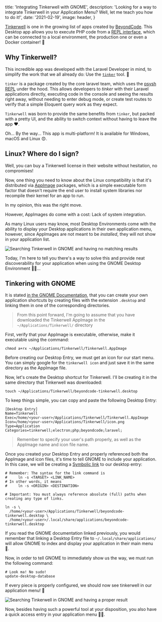 
  title: 'Integrating Tinkerwell with GNOME',
  description:
    'Looking for a way to integrate Tinkerwell in your Application Menu? Well, let me teach you how to do it!',
  date: '2021-02-19',
  image: header,
}

[Tinkerwell](https://tinkerwell.app/) is one in the growing list of apps created
by [BeyondCode](https://beyondco.de/). This Desktop app allows you to execute
PHP code from a
[REPL interface](https://en.wikipedia.org/wiki/Read%E2%80%93eval%E2%80%93print_loop),
which can be connected to a local environment, the production one or even a
Docker container! :eyes:

<!--more-->

## Why Tinkerwell?

This incredible app was developed with the Laravel Developer in mind, to
simplify the work that we all already do: Use the
[`tinker`](https://github.com/laravel/tinker) tool. :thinking:

`tinker` is a package created by the core laravel team, which uses the
[psysh REPL](https://psysh.org/) under the hood. This allows developers to
_tinker_ with their Laravel applications directly, executing code in the console
and seeing the results right away, without needing to enter debug mode, or
create test routes to verify that a simple Eloquent query work as they expect.

`Tinkerwell` was born to provide the same benefits from `tinker`, but packed
with a pretty UI, and the ability to switch context without having to leave the
app :heart:.

Oh... By the way... This app is multi-platform! It is available for Windows,
macOS and Linux :heart_eyes:.

## Linux? Where do I sign?

Well, you can buy a Tinkerwell license in their website without hesitation, no
compromises!

Now, one thing you need to know about the Linux compatibility is that it's
distributed via [AppImage](https://appimage.org/) packages, which is a simple
executable form factor that doesn't require the end user to install system
libraries nor recompile their kernel for an app to run.

In my opinion, this was the right move.

However, AppImages do come with a cost: Lack of system integration.

As many Linux users may know, most Desktop Environments come with the ability to
display your Desktop applications in their own application menu, however, since
AppImages are not meant to be _installed_, they will not show in your
application list.

<img
  src={WithoutGnome}
  alt="Searching Tinkerwell in GNOME and having no matching results"
  className="aspect-[16/9]"
  placeholder="blur"
/>

Today, I'm here to tell you there's a way to solve this and provide neat
discoverability for your application when using the GNOME Desktop Environment
:man_technologist:...

## Tinkering with GNOME

It is stated
[in the GNOME Documentation](https://developer.gnome.org/integration-guide/stable/desktop-files.html.en),
that you can create your own application shortcuts by creating files with the
extension `.desktop` and linking them in one of the corresponding directories.

> From this point forward, I'm going to assume that you have downloaded the
> Tinkerwell AppImage in the `~/Applications/Tinkerwell/` directory

First, verify that your AppImage is executable, otherwise, make it executable
using the command:

```shell
chmod a+rx ~/Applications/Tinkerwell/Tinkerwell.AppImage
```

Before creating our Desktop Entry, we must get an icon for our start menu. You
can simply google for the `tinkerwell icon` and just save it in the same
directory as the AppImage file.

Now, let's create the Desktop shortcut for Tinkerwell. I'll be creating it in
the same directory that Tinkerwell was downloaded:

```shell
touch ~/Applications/Tinkerwell/beyondcode-tinkerwell.desktop
```

To keep things simple, you can copy and paste the following Desktop Entry:

```
[Desktop Entry]
Name=Tinkerwell
Exec=/home/<your-user>/Applications/Tinkerwell/Tinkerwell.AppImage
Icon=/home/<your-user>/Applications/Tinkerwell/icon.png
Type=Application
Categories=tinkerwell;electron;php;beyondcode;laravel;
```

> Remember to specify your user's path properly, as well as the AppImage name
> and icon file name.

Once you created your Desktop Entry and properly referenced both the AppImage
and icon files, it's time to tell GNOME to include your application. In this
case, we will be creating a
[Symbolic link](https://en.wikipedia.org/wiki/Symbolic_link) to our desktop
entry:

```shell
# Remember: The syntax for the link command is
#     ln -s <TARGET> <LINK_NAME>
# In other words, it means
#     ln -s <ORIGIN> <DESTINATION>

# Important: You must always reference absolute (full) paths when creating any type of links.

ln -s \
  /home/<your-user>/Applications/Tinkerwell/beyondcode-tinkerwell.desktop \
  /home/<your-user>/.local/share/applications/beyondcode-tinkerwell.desktop
```

If you read the GNOME documentation linked previously, you would remember that
linking a Desktop Entry file to `~/.local/share/applications/` will allow GNOME
to index and display your application in their main menu :crystal_ball:.

Now, in order to tell GNOME to immediately show us the way, we must run the
following command:

```shell
# Look ma! No sudo!
update-desktop-database
```

If every piece is properly configured, we should now see tinkerwell in our
application menu! :tada:

<img
  src={WithGnome}
  alt="Searching Tinkerwell in GNOME and having a proper result"
  className="aspect-[16/9]"
/>

Now, besides having such a powerful tool at your disposition, you also have a
quick access entry in your application menu :running_man:.
